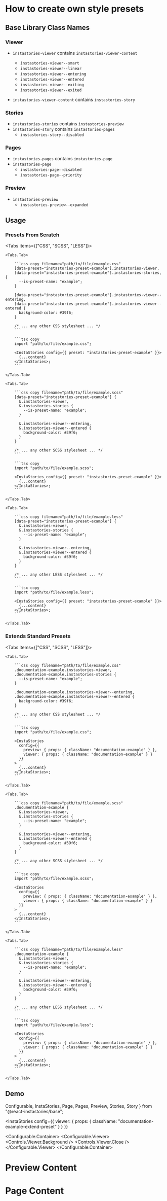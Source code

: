 
# How to create own style presets

## Base Library Class Names

### Viewer

- `instastories-viewer` contains `instastories-viewer-content`

  - `instastories-viewer--smart`
  - `instastories-viewer--linear`
  - `instastories-viewer--entering`
  - `instastories-viewer--entered`
  - `instastories-viewer--exiting`
  - `instastories-viewer--exited`

- `instastories-viewer-content` contains `instastories-story`

### Stories

- `instastories-stories` contains `instastories-preview`
- `instastories-story` contains `instastories-pages`
  - `instastories-story--disabled`

### Pages

- `instastories-pages` contains `instastories-page`
- `instastories-page`
  - `instastories-page--disabled`
  - `instastories-page--priority`

### Preview

- `instastories-preview`
  - `instastories-preview--expanded`

## Usage

### Presets From Scratch

<Tabs items={["CSS", "SCSS", "LESS"]}>

    <Tabs.Tab>

        ```css copy filename="path/to/file/example.css"
        [data-preset="instastories-preset-example"].instastories-viewer,
        [data-preset="instastories-preset-example"].instastories-stories, {
          --is-preset-name: "example";
        }

        [data-preset="instastories-preset-example"].instastories-viewer--entering,
        [data-preset="instastories-preset-example"].instastories-viewer--entered {
          background-color: #39f6;
        }

        /* ... any other CSS stylesheet ... */
        ```

        ```tsx copy
        import "path/to/file/example.css";

        <InstaStories config={{ preset: "instastories-preset-example" }}>
          {...content}
        </InstaStories>;
        ```

    </Tabs.Tab>

    <Tabs.Tab>

        ```css copy filename="path/to/file/example.scss"
        [data-preset="instastories-preset-example"] {
          &.instastories-viewer,
          &.instastories-stories {
            --is-preset-name: "example";
          }

          &.instastories-viewer--entering,
          &.instastories-viewer--entered {
            background-color: #39f6;
          }
        }

        /* ... any other SCSS stylesheet ... */
        ```

        ```tsx copy
        import "path/to/file/example.scss";

        <InstaStories config={{ preset: "instastories-preset-example" }}>
          {...content}
        </InstaStories>;
        ```

    </Tabs.Tab>

    <Tabs.Tab>

        ```css copy filename="path/to/file/example.less"
        [data-preset="instastories-preset-example"] {
          &.instastories-viewer,
          &.instastories-stories {
            --is-preset-name: "example";
          }

          &.instastories-viewer--entering,
          &.instastories-viewer--entered {
            background-color: #39f6;
          }
        }

        /* ... any other LESS stylesheet ... */
        ```

        ```tsx copy
        import "path/to/file/example.less";

        <InstaStories config={{ preset: "instastories-preset-example" }}>
          {...content}
        </InstaStories>;
        ```

    </Tabs.Tab>

</Tabs>

### Extends Standard Presets

<Tabs items={["CSS", "SCSS", "LESS"]}>

    <Tabs.Tab>

        ```css copy filename="path/to/file/example.css"
        .documentation-example.instastories-viewer,
        .documentation-example.instastories-stories {
          --is-preset-name: "example";
        }

        .documentation-example.instastories-viewer--entering,
        .documentation-example.instastories-viewer--entered {
          background-color: #39f6;
        }

        /* ... any other CSS stylesheet ... */
        ```

        ```tsx copy
        import "path/to/file/example.css";

        <InstaStories
          config={{
            preview: { props: { className: "documentation-example" } },
            viewer: { props: { className: "documentation-example" } }
          }}
        >
          {...content}
        </InstaStories>;
        ```

    </Tabs.Tab>

    <Tabs.Tab>

        ```css copy filename="path/to/file/example.scss"
        .documentation-example {
          &.instastories-viewer,
          &.instastories-stories {
            --is-preset-name: "example";
          }

          &.instastories-viewer--entering,
          &.instastories-viewer--entered {
            background-color: #39f6;
          }
        }

        /* ... any other SCSS stylesheet ... */
        ```

        ```tsx copy
        import "path/to/file/example.scss";

        <InstaStories
          config={{
            preview: { props: { className: "documentation-example" } },
            viewer: { props: { className: "documentation-example" } }
          }}
        >
          {...content}
        </InstaStories>;
        ```

    </Tabs.Tab>

    <Tabs.Tab>

        ```css copy filename="path/to/file/example.less"
        .documentation-example {
          &.instastories-viewer,
          &.instastories-stories {
            --is-preset-name: "example";
          }

          &.instastories-viewer--entering,
          &.instastories-viewer--entered {
            background-color: #39f6;
          }
        }

        /* ... any other LESS stylesheet ... */
        ```

        ```tsx copy
        import "path/to/file/example.less";

        <InstaStories
          config={{
            preview: { props: { className: "documentation-example" } },
            viewer: { props: { className: "documentation-example" } }
          }}
        >
          {...content}
        </InstaStories>;
        ```

    </Tabs.Tab>

</Tabs>

## Demo

  Configurable,
  InstaStories,
  Page,
  Pages,
  Preview,
  Stories,
  Story
} from "@react-instastories/base";



<InstaStories
  config={{
    viewer: { props: { className: "documentation-example-extend-preset" } }
  }}
>
  <Configurable.Container>
    <Configurable.Viewer>
      <Controls.Viewer.Background />
      <Controls.Viewer.Close />
    </Configurable.Viewer>
  </Configurable.Container>
  <Stories>
    <Story>
      <Preview>
        <h1>Preview Content</h1>
      </Preview>
      <Pages>
        <Page>
          <h1>Page Content</h1>
        </Page>
      </Pages>
    </Story>
  </Stories>
</InstaStories>
